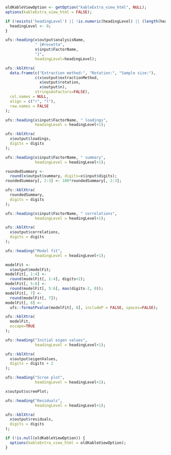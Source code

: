 
<div style="display:block;clear:both;" class="rosetta-data-reduction-start"></div>
<div class="rosetta-data-reduction-container">

```{r, eval=TRUE, echo=FALSE}

oldKableViewOption <- getOption("kableExtra_view_html", NULL);
options(kableExtra_view_html = FALSE);

if (!exists('headingLevel') || !is.numeric(headingLevel) || (length(headingLevel) != 1)) {
  headingLevel <- 0;
}

```

```{r, results='asis', eval=TRUE}
ufs::heading(x$output$analysisName,
             " {#rosetta",
             x$input$FactorName,
             "}",
             headingLevel=headingLevel);
```

```{r, echo=echoPartial, results='asis', eval=TRUE}

ufs::kblXtra(
  data.frame(c("Extraction method:", "Rotation:", "Sample size:"),
             c(x$output$extractionMethod,
               x$output$rotation,
               x$output$n),
             stringsAsFactors=FALSE),
  col.names = NULL,
  align = c("r", "l"),
  row.names = FALSE
);

```


```{r, echo=echoPartial, results='asis', eval=(x$input$loadings) }

ufs::heading(x$input$FactorName, " loadings",
             headingLevel = headingLevel+1);

ufs::kblXtra(
  x$output$loadings,
  digits = digits
);

```


```{r, echo=echoPartial, results='asis', eval=(x$input$summary) }

ufs::heading(x$input$FactorName, " summary",
             headingLevel = headingLevel+1);

roundedSummary <-
  round(x$output$summary, digits=x$input$digits);
roundedSummary[, 2:3] <- 100*roundedSummary[, 2:3];

ufs::kblXtra(
  roundedSummary,
  digits = digits
);

```


```{r, echo=echoPartial, results='asis', eval=(x$input$correlations) }

ufs::heading(x$input$FactorName, " correlations",
             headingLevel = headingLevel+1);

ufs::kblXtra(
  x$output$correlations,
  digits = digits
);

```

```{r, echo=echoPartial, results='asis', eval=(x$input$modelFit) }

ufs::heading("Model fit",
             headingLevel = headingLevel+1);

modelFit <-
  x$output$modelFit;
modelFit[, 1:4] <-
  round(modelFit[, 1:4], digits+2);
modelFit[, 5:6] <-
  round(modelFit[, 5:6], max(digits-2, 0));
modelFit[, 7] <-
  round(modelFit[, 7]);
modelFit[, 8] <-
  ufs::formatPvalue(modelFit[, 8], includeP = FALSE, spaces=FALSE);

ufs::kblXtra(
  modelFit,
  escape=TRUE
);

```

```{r, echo=echoPartial, results='asis', eval=(x$input$modelFit) }

ufs::heading("Initial eigen values",
             headingLevel = headingLevel+1);

ufs::kblXtra(
  x$output$eigenValues,
  digits = digits + 2
);

```

```{r, echo=echoPartial, results='asis', eval=(x$input$screePlot), fig.width=5, fig.height=5, fig.cap="Scree plot of the eigen values" }

ufs::heading("Scree plot",
             headingLevel = headingLevel+1);

x$output$screePlot;

```


```{r, echo=echoPartial, results='asis', eval=(x$input$residuals) }

ufs::heading("Residuals",
             headingLevel = headingLevel+1);

ufs::kblXtra(
  x$output$residuals,
  digits = digits
);

```

```{r echo=FALSE}
if (!is.null(oldKableViewOption)) {
  options(kableExtra_view_html = oldKableViewOption);
}
```

</div>
<div style="display:block;clear:both;" class="rosetta-data-reduction-end"></div>
